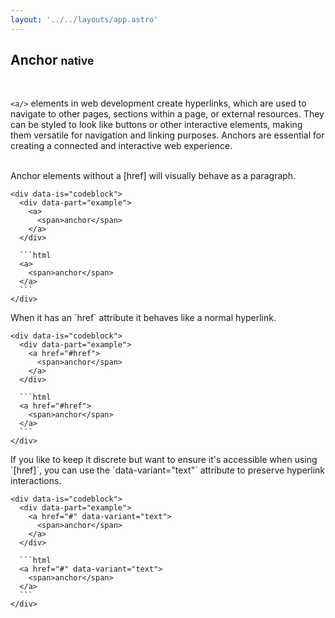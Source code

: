 ```yaml
---
layout: '../../layouts/app.astro'
---
```


## Anchor <small>native</small>

<br />

`<a/>` elements in web development create hyperlinks, which are used to navigate to other pages, sections within a page, or external resources. They can be styled to look like buttons or other interactive elements, making them versatile for navigation and linking purposes. Anchors are essential for creating a connected and interactive web experience.

<br />

<div data-is="grid" style="--cols: 2; --gap: var(--nm);">
  <div data-is="group" style="gap: var(--sm);">
     Anchor elements without a [href] will visually behave as a paragraph.

    <div data-is="codeblock">
      <div data-part="example">
        <a>
          <span>anchor</span>
        </a>
      </div>

      ```html
      <a>
        <span>anchor</span>
      </a>
      ```
    </div>

  </div>

  <div data-is="group" style="gap: var(--sm);">
    When it has an `href` attribute it behaves like a normal hyperlink.

    <div data-is="codeblock">
      <div data-part="example">
        <a href="#href">
          <span>anchor</span>
        </a>
      </div>

      ```html
      <a href="#href">
        <span>anchor</span>
      </a>
      ```
    </div>

  </div>

  <div data-is="group" style="gap: var(--sm);">
    If you like to keep it discrete but want to ensure it's accessible when using `[href]`, you can use the `data-variant="text"` attribute to preserve hyperlink interactions.

    <div data-is="codeblock">
      <div data-part="example">
        <a href="#" data-variant="text">
          <span>anchor</span>
        </a>
      </div>

      ```html
      <a href="#" data-variant="text">
        <span>anchor</span>
      </a>
      ```
    </div>

  </div>
</div>
